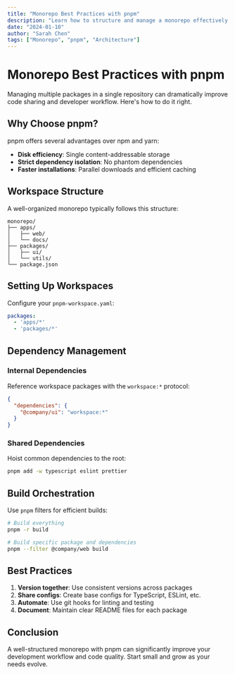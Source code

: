 ```yaml
---
title: "Monorepo Best Practices with pnpm"
description: "Learn how to structure and manage a monorepo effectively using pnpm workspaces for better code sharing and developer experience."
date: "2024-01-10"
author: "Sarah Chen"
tags: ["Monorepo", "pnpm", "Architecture"]
---
```


# Monorepo Best Practices with pnpm

Managing multiple packages in a single repository can dramatically improve code sharing and developer workflow. Here's how to do it right.

## Why Choose pnpm?

pnpm offers several advantages over npm and yarn:

- **Disk efficiency**: Single content-addressable storage
- **Strict dependency isolation**: No phantom dependencies
- **Faster installations**: Parallel downloads and efficient caching

## Workspace Structure

A well-organized monorepo typically follows this structure:

```
monorepo/
├── apps/
│   ├── web/
│   └── docs/
├── packages/
│   ├── ui/
│   └── utils/
└── package.json
```

## Setting Up Workspaces

Configure your `pnpm-workspace.yaml`:

```yaml
packages:
  - 'apps/*'
  - 'packages/*'
```

## Dependency Management

### Internal Dependencies

Reference workspace packages with the `workspace:*` protocol:

```json
{
  "dependencies": {
    "@company/ui": "workspace:*"
  }
}
```

### Shared Dependencies

Hoist common dependencies to the root:

```bash
pnpm add -w typescript eslint prettier
```

## Build Orchestration

Use `pnpm` filters for efficient builds:

```bash
# Build everything
pnpm -r build

# Build specific package and dependencies
pnpm --filter @company/web build
```

## Best Practices

1. **Version together**: Use consistent versions across packages
2. **Share configs**: Create base configs for TypeScript, ESLint, etc.
3. **Automate**: Use git hooks for linting and testing
4. **Document**: Maintain clear README files for each package

## Conclusion

A well-structured monorepo with pnpm can significantly improve your development workflow and code quality. Start small and grow as your needs evolve.
